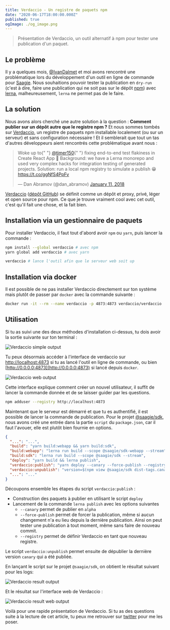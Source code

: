 ```yaml
---
title: Verdaccio - Un registre de paquets npm
date: "2020-06-17T18:00:00.000Z"
published: true
ogImage: ./og_image.png
---
```


> Présentation de Verdaccio, un outil alternatif à npm pour tester
> une publication d'un paquet.

## Le problème

Il y a quelques mois, [@IvanDalmet](https://twitter.com/IvanDalmet) et moi avons rencontré une problématique lors du développement d'un outil en ligne de commande pour [Saagie](https://www.saagie.com/). Nous souhaitions pouvoir tester la publication en `dry-run` (c'est à dire, faire une publication qui ne soit pas sur le dépôt [npm](https://www.npmjs.com/)) avec [lerna](https://github.com/lerna/lerna), malheureusement, `lerna` ne permet pas de le faire.

## La solution

Nous avons alors cherché une autre solution à la question : **Comment publier sur un dépôt autre que le registre npm ?** Et nous sommes tombés sur [Verdaccio](https://verdaccio.org/), un registre de paquets npm installable localement (ou sur un serveur) et sans configuration nécessaire ! Et il semblerait que tout un tas d'autres développeurs aient rencontrés cette problématique avant nous :

<blockquote class="twitter-tweet">
  <p lang="en" dir="ltr">
    Woke up to{" "}
    <a href="https://twitter.com/timer150?ref_src=twsrc%5Etfw">@timer150</a>{" "}
    fixing end-to-end test flakiness in Create React App 👏 Background: we have
    a Lerna monorepo and used very complex hacks for integration testing of
    generated projects. Solution: run a local npm registry to simulate a publish
    😁 <a href="https://t.co/ggNfS4PpFv">https://t.co/ggNfS4PpFv</a>
  </p>
  &mdash; Dan Abramov (@dan_abramov) <a href="https://twitter.com/dan_abramov/status/951427300070916096?ref_src=twsrc%5Etfw">January 11, 2018</a>
</blockquote> <script
  async
  src="https://platform.twitter.com/widgets.js"
  charset="utf-8"
></script>

[Verdaccio](https://verdaccio.org/en/) ([dépôt GitHub](https://github.com/verdaccio/verdaccio)) se définit comme un dépôt et proxy, privé, léger et open source pour npm. Ce que je trouve vraiment cool avec cet outil, c'est qu'il fait une chose, et la fait bien.

## Installation via un gestionnaire de paquets

Pour installer Verdaccio, il faut tout d'abord avoir `npm` ou `yarn`, puis lancer la commande :

```bash
npm install --global verdaccio # avec npm
yarn global add verdaccio # avec yarn

verdaccio # lance l'outil afin que le serveur web soit up
```

## Installation via docker

Il est possible de ne pas installer Verdaccio directement sur ton système mais plutôt de passer par `docker` avec la commande suivante :

```bash
docker run -it --rm --name verdaccio -p 4873:4873 verdaccio/verdaccio
```

## Utilisation

Si tu as suivi une des deux méthodes d'installation ci-dessus, tu dois avoir la sortie suivante sur ton terminal :

![Verdaccio simple output](./verdaccio-simple-output.png)

Tu peux désormais accéder à l'interface de verdaccio sur [http://localhost:4873](http://localhost:4873) si tu as lancé l'outil en ligne de commande, ou bien [http://0.0.0.0:4873](http://0.0.0.0:4873) si lancé depuis `docker`.

![Verdaccio web output](./verdaccio-web-output.png)

Cette interface explique comment créer un nouvel utilisateur, il suffit de lancer la commande donnée et de se laisser guider par les questions.

```bash
npm adduser --registry http://localhost:4873
```

Maintenant que le serveur est démarré et que tu es authentifié, il est possible de lancer la commande de publication. Pour le projet [@saagie/sdk](https://github.com/saagie/sdk), nous avons créé une entrée dans la partie `script` du `package.json`, car il faut l'avouer, elle est plutôt bien fournie en options.

```json
{
  "...": "...",
  "build": "yarn build:webapp && yarn build:sdk",
  "build:webapp": "lerna run build --scope @saagie/sdk-webapp --stream",
  "build:sdk": "lerna run build --scope @saagie/sdk --stream",
  "deploy": "yarn build && lerna publish",
  "verdaccio:publish": "yarn deploy --canary --force-publish --registry http://localhost:4873",
  "verdaccio:unpublish": "version=$(npm view @saagie/sdk dist-tags.canary --registry http://localhost:4873) && npm unpublish @saagie/sdk@${version} --registry=http://localhost:4873",
  "...": "..."
}
```

Découpons ensemble les étapes du script `verdaccio:publish` :

- Construction des paquets à publier en utilisant le script `deploy`
- Lancement de la commande `lerna publish` avec les options suivantes
  - `--canary` permet de publier en `alpha`
  - `--force-publish` permet de forcer la publication, même si aucun changement n'a eu lieu depuis la dernière publication. Ainsi on peut tester une publication à tout moment, même sans faire de nouveau commit.
  - `--registry` permet de définir Verdaccio en tant que nouveau registre.

Le script `verdaccio:unpublish` permet ensuite de dépublier la dernière version `canary` qui a été publiée.

En lançant le script sur le projet `@saagie/sdk`, on obtient le résultat suivant pour les logs:

![Verdaccio result output](./verdaccio-result-output.png)

Et le résultat sur l'interface web de Verdaccio :

![Verdaccio result web output](./verdaccio-result-web-output.png)

Voilà pour une rapide présentation de Verdaccio. Si tu as des questions suite à la lecture de cet article, tu peux me retrouver sur [twitter](https://twitter.com/YoannFleuryDev) pour me les poser.

